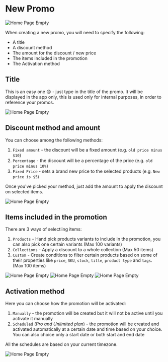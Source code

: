 
# New Promo

<Bleed>![Home Page Empty](../../public/promo.png)</Bleed>

When creating a new promo, you will need to specify the following:

- A title
- A discount method
- The amount for the discount / new price
- The items included in the promotion
- The Activation method

## Title

This is an easy one 😊 - just type in the title of the promo. It will be displayed in the app only, this is used only for internal purposes, in order to reference your promos.

<Bleed>![Home Page Empty](../../public/title.png)</Bleed>

## Discount method and amount

You can choose among the following methods:

1. `Fixed amount` - the discount will be a fixed amount (e.g. `old price minus $10`)
2. `Percentage` - the discount will be a percentage of the price (e.g. `old price minus 10%`)
3. `Fixed Price` - sets a brand new price to the selected products (e.g. `New price is $5`)

Once you've picked your method, just add the amount to apply the discount on selected items.

<Bleed>![Home Page Empty](../../public/amount.png)</Bleed>

## Items included in the promotion

There are 3 ways of selectiing items:

1. `Products` - Hand pick products variants to include in the promotion, you can also pick one certain variants (Max 100 variants)
2. `Collections` - Apply a discount to a whole collection (Max 50 items)
3. `Custom` - Create conditions to filter certain products based on some of their properties like `price`, `SKU`, `stock`, `title`, `product type` and `tags`. (Max 100 items)

<Bleed>![Home Page Empty](../../public/productspicker.png)</Bleed>
<Bleed>![Home Page Empty](../../public/collectionpicker.png)</Bleed>
<Bleed>![Home Page Empty](../../public/custompicker.png)</Bleed>

## Activation method

Here you can choose how the promotion will be activated:

1. `Manually` - the promotion will be created but it will not be active until you activate it manually
2. `Scheduled` (_Pro and Unlimited plan_) - the promotion will be created and activated automatically at a certain date and time based on your choice. You can also choice only a start date or both start and end date

<Callout>All the schedules are based on your current timezone.</Callout>

<Bleed>![Home Page Empty](../../public/activation.png)</Bleed>
